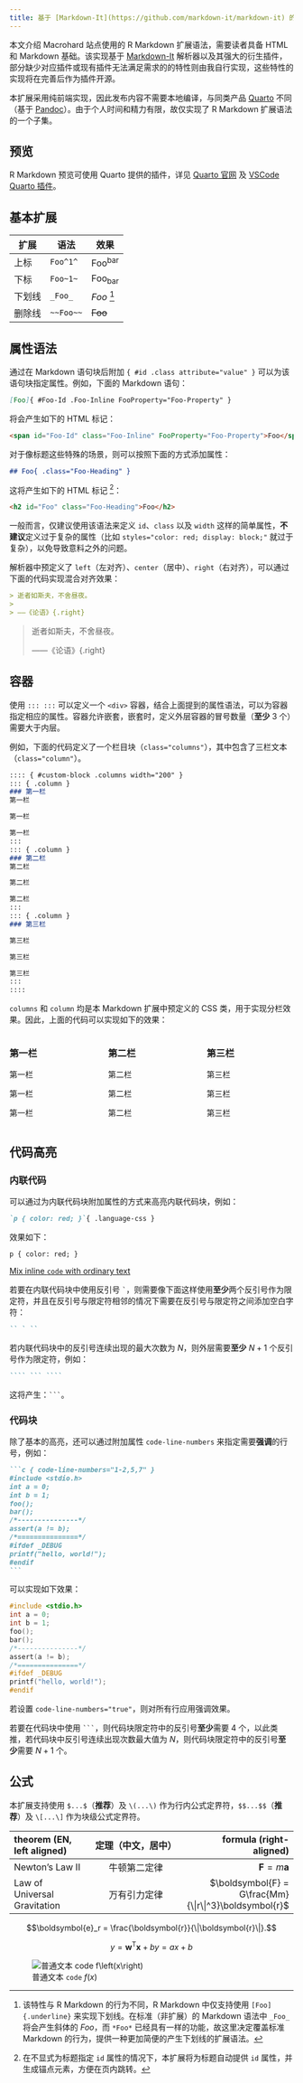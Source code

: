 ```yaml
---
title: 基于 [Markdown-It](https://github.com/markdown-it/markdown-it) 的 R Markdown 扩展语法实现（部分）
---
```


本文介绍 Macrohard 站点使用的 R Markdown 扩展语法，需要读者具备 HTML 和 Markdown 基础。该实现基于 [Markdown-It](https://github.com/markdown-it/markdown-it) 解析器以及其强大的衍生插件，部分缺少对应插件或现有插件无法满足需求的的特性则由我自行实现，这些特性的实现将在完善后作为插件开源。

本扩展采用纯前端实现，因此发布内容不需要本地编译，与同类产品 [Quarto](https://quarto.org) 不同（基于 [Pandoc](https://pandoc.org/)）。由于个人时间和精力有限，故仅实现了 R Markdown 扩展语法的一个子集。

## 预览

R Markdown 预览可使用 Quarto 提供的插件，详见 [Quarto 官网](https://quarto.org/) 及 [VSCode Quarto 插件](https://marketplace.visualstudio.com/items?itemName=quarto.quarto)。

## 基本扩展

|扩展|语法|效果|
|---|---|---|
|上标|`Foo^1^`|Foo^bar^|
|下标|`Foo~1~`|Foo~bar~|
|下划线|`_Foo_`|_Foo_ [^about_underline]|
|删除线|`~~Foo~~`|~~Foo~~|

[^about_underline]: 该特性与 R Markdown 的行为不同，R Markdown 中仅支持使用 `[Foo]{.underline}` 来实现下划线。在标准（非扩展）的 Markdown 语法中 `_Foo_` 将会产生斜体的 *Foo*，而 `*Foo*` 已经具有一样的功能，故这里决定覆盖标准 Markdown 的行为，提供一种更加简便的产生下划线的扩展语法。

## 属性语法

通过在 Markdown 语句块后附加 `{ #id .class attribute="value" }` 可以为该语句块指定属性。例如，下面的 Markdown 语句：

```markdown
[Foo]{ #Foo-Id .Foo-Inline FooProperty="Foo-Property" }
```

将会产生如下的 HTML 标记：

```html
<span id="Foo-Id" class="Foo-Inline" FooProperty="Foo-Property">Foo</span>
```

对于像标题这些特殊的场景，则可以按照下面的方式添加属性：

```markdown
## Foo{ .class="Foo-Heading" }
```

这将产生如下的 HTML 标记 [^about_heading_anchor]：

```html
<h2 id="Foo" class="Foo-Heading">Foo</h2>
```

[^about_heading_anchor]: 在不显式为标题指定 `id` 属性的情况下，本扩展将为标题自动提供 `id` 属性，并生成锚点元素，方便在页内跳转。

一般而言，仅建议使用该语法来定义 `id`、`class` 以及 `width` 这样的简单属性，**不建议**定义过于复杂的属性（比如 `styles="color: red; display: block;"` 就过于复杂），以免导致意料之外的问题。

解析器中预定义了 `left`（左对齐）、`center`（居中）、`right`（右对齐），可以通过下面的代码实现混合对齐效果：

```markdown
> 逝者如斯夫，不舍昼夜。
>
> ——《论语》{.right}
```

> 逝者如斯夫，不舍昼夜。
>
> ——《论语》{.right}

## 容器

使用 `::: :::` 可以定义一个 `<div>`{ .language-html } 容器，结合上面提到的属性语法，可以为容器指定相应的属性。容器允许嵌套，嵌套时，定义外层容器的冒号数量（**至少** 3 个）需要大于内层。

例如，下面的代码定义了一个栏目块（`class="columns"`），其中包含了三栏文本（`class="column"`）。

```markdown
:::: { #custom-block .columns width="200" }
::: { .column }
### 第一栏
第一栏

第一栏

第一栏
:::
::: { .column }
### 第二栏
第二栏

第二栏

第二栏
:::
::: { .column }
### 第三栏

第三栏

第三栏

第三栏
:::
::::
```

`columns` 和 `column` 均是本 Markdown 扩展中预定义的 CSS 类，用于实现分栏效果。因此，上面的代码可以实现如下的效果：

:::: { #custom-block .columns width="200" }
::: { .column }
### 第一栏
第一栏

第一栏

第一栏
:::
::: { .column }
### 第二栏
第二栏

第二栏

第二栏
:::
::: { .column }
### 第三栏

第三栏

第三栏

第三栏
:::
::::

## 代码高亮

### 内联代码

可以通过为内联代码块附加属性的方式来高亮内联代码块，例如：

```markdown
`p { color: red; }`{ .language-css }
```

效果如下：

`p { color: red; }`{.language-css}

[Mix inline `code` with ordinary text](https://macrohard.fun/)

若要在内联代码块中使用反引号 `` ` ``，则需要像下面这样使用**至少**两个反引号作为限定符，并且在反引号与限定符相邻的情况下需要在反引号与限定符之间添加空白字符：

```markdown
`` ` ``
```

若内联代码块中的反引号连续出现的最大次数为 $N$，则外层需要**至少** $N + 1$ 个反引号作为限定符，例如：

```markdown
```` ``` ````
```

这将产生：```` ``` ````。

### 代码块

除了基本的高亮，还可以通过附加属性 `code-line-numbers` 来指定需要**强调**的行号，例如：

`````markdown
```c { code-line-numbers="1-2,5,7" }
#include <stdio.h>
int a = 0;
int b = 1;
foo();
bar();
/*---------------*/
assert(a != b);
/*===============*/
#ifdef _DEBUG
printf("hello, world!");
#endif
```
`````

可以实现如下效果：

```c { code-line-numbers="1-2,5,7" }
#include <stdio.h>
int a = 0;
int b = 1;
foo();
bar();
/*---------------*/
assert(a != b);
/*===============*/
#ifdef _DEBUG
printf("hello, world!");
#endif
```

若设置 `code-line-numbers="true"`，则对所有行应用强调效果。

若要在代码块中使用 `` ``` ``，则代码块限定符中的反引号**至少**需要 4 个，以此类推，若代码块中反引号连续出现次数最大值为 $N$，则代码块限定符中的反引号**至少**需要 $N + 1$ 个。

## 公式

本扩展支持使用 `$...$`（**推荐**）及 `\(...\)` 作为行内公式定界符，`$$...$$`（**推荐**）及 `\[...\]` 作为块级公式定界符。

:::{.center}
|theorem (EN, left aligned)|定理（中文，居中）|formula (right-aligned)|
|:---|:---:|---:|
|Newton's Law II|牛顿第二定律|$\boldsymbol{F} = m\boldsymbol{a}$|
|Law of Universal Gravitation|万有引力定律|$\boldsymbol{F} = G\frac{Mm}{\|r\|^3}\boldsymbol{r}$|
:::

$$\boldsymbol{e}_r = \frac{\boldsymbol{r}}{\|\boldsymbol{r}\|}.$$

$$
\begin{equation}
y = \boldsymbol{w}^\mathsf{T}\boldsymbol{x} + b
y = ax+b
\end{equation}
$$

![普通文本 `code` $f\left(x\right)$](./doro-maodie.gif){ .center }

[^1]: Hello!